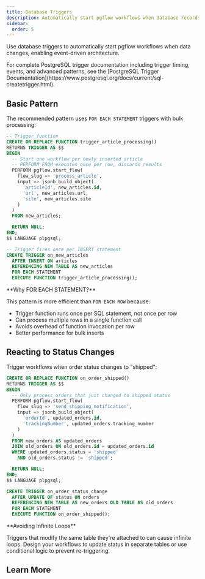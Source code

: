 ```yaml
---
title: Database Triggers
description: Automatically start pgflow workflows when database records change using PostgreSQL triggers.
sidebar:
  order: 5
---
```



Use database triggers to automatically start pgflow workflows when data changes, enabling event-driven architecture.

<Aside type="note">
For complete PostgreSQL trigger documentation including trigger timing, events, and advanced patterns, see the [PostgreSQL Trigger Documentation](https://www.postgresql.org/docs/current/sql-createtrigger.html).
</Aside>

## Basic Pattern

The recommended pattern uses `FOR EACH STATEMENT` triggers with bulk processing:

```sql
-- Trigger function
CREATE OR REPLACE FUNCTION trigger_article_processing()
RETURNS TRIGGER AS $$
BEGIN
  -- Start one workflow per newly inserted article
  -- PERFORM FROM executes once per row, discards results
  PERFORM pgflow.start_flow(
    flow_slug => 'process_article',
    input => jsonb_build_object(
      'articleId', new_articles.id,
      'url', new_articles.url,
      'site', new_articles.site
    )
  )
  FROM new_articles;

  RETURN NULL;
END;
$$ LANGUAGE plpgsql;

-- Trigger fires once per INSERT statement
CREATE TRIGGER on_new_articles
  AFTER INSERT ON articles
  REFERENCING NEW TABLE AS new_articles
  FOR EACH STATEMENT
  EXECUTE FUNCTION trigger_article_processing();
```

<Aside type="tip">
**Why FOR EACH STATEMENT?**

This pattern is more efficient than `FOR EACH ROW` because:
- Trigger function runs once per SQL statement, not once per row
- Can process multiple rows in a single function call
- Avoids overhead of function invocation per row
- Better performance for bulk inserts
</Aside>

## Reacting to Status Changes

Trigger workflows when order status changes to "shipped":

```sql
CREATE OR REPLACE FUNCTION on_order_shipped()
RETURNS TRIGGER AS $$
BEGIN
  -- Only process orders that just changed to shipped status
  PERFORM pgflow.start_flow(
    flow_slug => 'send_shipping_notification',
    input => jsonb_build_object(
      'orderId', updated_orders.id,
      'trackingNumber', updated_orders.tracking_number
    )
  )
  FROM new_orders AS updated_orders
  JOIN old_orders ON old_orders.id = updated_orders.id
  WHERE updated_orders.status = 'shipped'
    AND old_orders.status != 'shipped';

  RETURN NULL;
END;
$$ LANGUAGE plpgsql;

CREATE TRIGGER on_order_status_change
  AFTER UPDATE OF status ON orders
  REFERENCING NEW TABLE AS new_orders OLD TABLE AS old_orders
  FOR EACH STATEMENT
  EXECUTE FUNCTION on_order_shipped();
```

<Aside type="caution">
**Avoiding Infinite Loops**

Triggers that modify the same table they're attached to can cause infinite loops. Design your workflows to update status in separate tables or use conditional logic to prevent re-triggering.
</Aside>

## Learn More

<CardGrid>
  <LinkCard
    title="Schedule Flows with pg_cron"
    href="/build/starting-flows/pg-cron/"
    description="Run workflows on a recurring schedule"
  />
</CardGrid>
